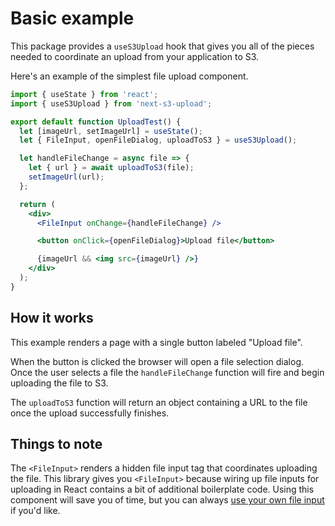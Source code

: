 # Basic example

This package provides a `useS3Upload` hook that gives you all of the pieces needed to coordinate an upload from your application to S3.

Here's an example of the simplest file upload component.

```jsx
import { useState } from 'react';
import { useS3Upload } from 'next-s3-upload';

export default function UploadTest() {
  let [imageUrl, setImageUrl] = useState();
  let { FileInput, openFileDialog, uploadToS3 } = useS3Upload();

  let handleFileChange = async file => {
    let { url } = await uploadToS3(file);
    setImageUrl(url);
  };

  return (
    <div>
      <FileInput onChange={handleFileChange} />

      <button onClick={openFileDialog}>Upload file</button>

      {imageUrl && <img src={imageUrl} />}
    </div>
  );
}
```

## How it works

This example renders a page with a single button labeled "Upload file".

When the button is clicked the browser will open a file selection dialog. Once the user selects a file the `handleFileChange` function will fire and begin uploading the file to S3.

The `uploadToS3` function will return an object containing a URL to the file once the upload successfully finishes.

## Things to note

The `<FileInput>` renders a hidden file input tag that coordinates uploading the file. This library gives you `<FileInput>` because wiring up file inputs for uploading in React contains a bit of additional boilerplate code. Using this component will save you of time, but you can always [use your own file input](/custom-file-input) if you'd like.

